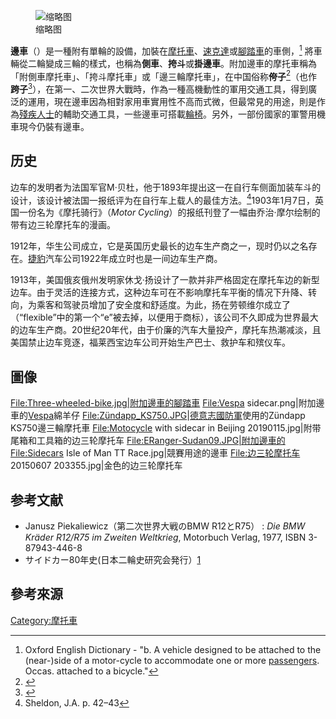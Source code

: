 {{noteTA
|1=zh:摩托車; zh-cn:摩托车; zh-hk:電單車; zh-tw:機車; zh-sg:电单车;
|2=zh-hans:踏板车; zh-hk:綿羊仔; zh-tw:速克達;
|3=zh-hans:自行车; zh-hk:單車; zh-tw:腳踏車;
}}

[[File:Chang_Jiang_CJ750_front-right_2016_Beijing_Auto_Museum.jpg|缩略图]]

'''邊車'''（{{lang-en|Sidecar}}）是一種附有單輪的設備，加裝在[[摩托車|摩托車]]、[[速克達|速克達]]或[[腳踏車|腳踏車]]的車側，<ref>Oxford English Dictionary - "b. A vehicle designed to be attached to the (near-)side of a motor-cycle to accommodate one or more [[passengers|passengers]]. Occas. attached to a bicycle."</ref> 將車輛從二輪變成三輪的樣式，也稱為'''側車'''、'''挎斗'''或'''掛邊車'''。附加邊車的摩托車稱為「附側車摩托車」、「挎斗摩托車」或「邊三輪摩托車」，在中国俗称'''侉子'''<ref>{{cite news|url=http://sz.nxnews.net/xxxb/html/2014-06/21/content_519978.htm|title=张赞：骑侉子出行的“强驴”|publisher=新消息报|date=2014-06-21|accessdate=2015-02-28|deadurl=yes|archiveurl=https://web.archive.org/web/20150227185237/http://sz.nxnews.net/xxxb/html/2014-06/21/content_519978.htm|archivedate=2015-02-27}}</ref>（也作'''跨子'''<ref>{{cite news|url=http://hzdaily.hangzhou.com.cn/dskb/html/2007-07/27/content_348926.htm|title=杭州最牛的边三轮车队 派出了最牛的探路先锋 昨晚连夜启程奔赴开化|publisher=都市快报|date=2007-07-27|accessdate=2015-02-28|archive-date=2019-11-02|archive-url=https://web.archive.org/web/20191102121256/https://hzdaily.hangzhou.com.cn/dskb/html/2007-07/27/content_348926.htm|dead-url=no}}</ref>），在第一、二次世界大戰時，作為一種高機動性的軍用交通工具，得到廣泛的運用，現在邊車因為相對家用車實用性不高而式微，但最常見的用途，則是作為[[殘疾人士|殘疾人士]]的輔助交通工具，一些邊車可搭載[[輪椅|輪椅]]。另外，一部份國家的軍警用機車現今仍裝有邊車。

== 历史 ==
边车的发明者为法国军官M·贝杜，他于1893年提出这一在自行车侧面加装车斗的设计，该设计被法国一报纸评为在自行车上载人的最佳方法。<ref>Sheldon, J.A. p. 42–43</ref>1903年1月7日，英国一份名为《摩托骑行》（''Motor Cycling''）的报纸刊登了一幅由乔治·摩尔绘制的带有边三轮摩托车的漫画。

1912年，华生公司成立，它是英国历史最长的边车生产商之一，现时仍以{{link-en|华生-斯奎尔|Watsonian Squire}}之名存在。[[捷豹|捷豹]]汽车公司1922年成立时也是一间边车生产商。

1913年，美国俄亥俄州{{link-en|劳顿维尔 (俄亥俄州)|Loudonville, Ohio|劳顿维尔}}发明家休戈·扬设计了一款并非严格固定在摩托车边的新型边车。由于灵活的连接方式，这种边车可在不影响摩托车平衡的情况下升降、转向，为乘客和驾驶员增加了安全度和舒适度。为此，扬在劳顿维尔成立了{{link-en|福莱西宝|Flxible|福莱西宝边车公司}}（“flexible”中的第一个“e”被去掉，以便用于商标），该公司不久即成为世界最大的边车生产商。20世纪20年代，由于价廉的汽车大量投产，摩托车热潮减淡，且美国禁止边车竞逐，福莱西宝边车公司开始生产巴士、救护车和殡仪车。

== 圖像 ==
<gallery>
File:Three-wheeled-bike.jpg|附加邊車的腳踏車
File:Vespa sidecar.png|附加邊車的[[Vespa|Vespa]]綿羊仔
File:Zündapp_KS750.JPG|[[德意志國防軍|德意志國防軍]]使用的Zündapp KS750邊三輪摩托車
File:Motocycle with sidecar in Beijing 20190115.jpg|附带尾箱和工具箱的边三轮摩托车
File:ERanger-Sudan09.JPG|附加邊車的{{tsl|en|Motorcycle ambulance|救護摩托車}}
File:Sidecars Isle of Man TT Race.jpg|競賽用途的邊車
File:边三轮摩托车 20150607 203355.jpg|金色的边三轮摩托车
</gallery>

== 参考文献 ==
* Janusz Piekaliewicz（第二次世界大戦のBMW R12とR75） : ''Die BMW Kräder R12/R75 im Zweiten Weltkrieg'', Motorbuch Verlag, 1977, ISBN 3-87943-446-8
* サイドカー80年史(日本二輪史研究会発行）[http://www.classicjp.com/] {{Wayback|url=http://www.classicjp.com/ |date=20140621013434 }}

== 參考來源 ==
{{reflist}}

[[Category:摩托車|Category:摩托車]]
